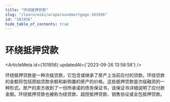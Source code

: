 ```yaml
---
title: "环绕抵押贷款"
slug: "/learn/wiki/wraparoundmortgage-101956"
id: "101956"
hide_table_of_contents: true
---
```



# 环绕抵押贷款

<ArticleMeta id={101956} updatedAt={'2023-09-26 13:58:58'} />
<div className='border-solid border-b border-t-0 my-4 border-[var(--ifm-color-gray-300)]' />

环绕抵押贷款是一种次级贷款，它包含或继承了房产上当前应付的贷款。环绕贷款的金额将包括原始贷款余额和新购置的房产的价格。这些抵押贷款是次级融资的一种形式。房产的卖方收到了一份所承诺的债务保证书，该保证书详细说明了应付款金额。环绕抵押贷款也被称为绕贷款、超控抵押贷款、销售协议或全包抵押贷款。
